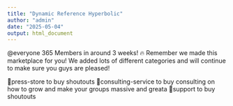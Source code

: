 ```yaml
---
title: "Dynamic Reference Hyperbolic"
author: "admin"
date: "2025-05-04"
output: html_document
---
```


@everyone 365 Members in around 3 weeks! 🔥
Remember we made this marketplace for you!
We added lots of different categories and will continue to make sure you guys are pleased!

⁠📌press-store 
to buy shoutouts
⁠📖consulting-service
to buy consulting on how to grow and make your groups massive and greata
⁠👨support to buy shoutouts
